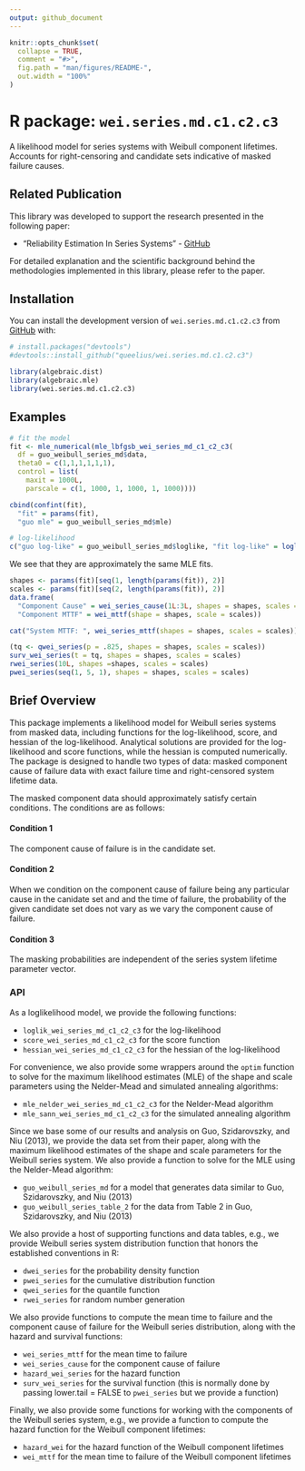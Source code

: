 ```yaml
---
output: github_document
---
```


<!-- README.md is generated from README.Rmd. Please edit that file -->

```r
knitr::opts_chunk$set(
  collapse = TRUE,
  comment = "#>",
  fig.path = "man/figures/README-",
  out.width = "100%"
)
```

# R package: `wei.series.md.c1.c2.c3`

A likelihood model for series systems with Weibull component lifetimes.
Accounts for right-censoring and candidate sets indicative of masked failure
causes. 


## Related Publication

This library was developed to support the research presented in the following paper:

- "Reliability Estimation In Series Systems" - [GitHub](https://github.com/queelius/reliability-estimation-in-series-systems)

For detailed explanation and the scientific background behind the methodologies implemented in this library, please refer to the paper.

<!-- badges: start -->
<!-- badges: end -->

## Installation

You can install the development version of `wei.series.md.c1.c2.c3` from [GitHub](https://github.com/queelius/wei.series.md.c1.c2.c3) with:

``` r
# install.packages("devtools")
#devtools::install_github("queelius/wei.series.md.c1.c2.c3")
```

```r
library(algebraic.dist)
library(algebraic.mle)
library(wei.series.md.c1.c2.c3)
```

## Examples
```r
# fit the model
fit <- mle_numerical(mle_lbfgsb_wei_series_md_c1_c2_c3(
  df = guo_weibull_series_md$data,
  theta0 = c(1,1,1,1,1,1),
  control = list(
    maxit = 1000L,
    parscale = c(1, 1000, 1, 1000, 1, 1000))))

cbind(confint(fit),
  "fit" = params(fit),
  "guo mle" = guo_weibull_series_md$mle)

# log-likelihood
c("guo log-like" = guo_weibull_series_md$loglike, "fit log-like" = loglik_val(fit))
```

We see that they are approximately the same MLE fits.

```r
shapes <- params(fit)[seq(1, length(params(fit)), 2)]
scales <- params(fit)[seq(2, length(params(fit)), 2)]
data.frame(
  "Component Cause" = wei_series_cause(1L:3L, shapes = shapes, scales = scales),
  "Component MTTF" = wei_mttf(shape = shapes, scale = scales))

cat("System MTTF: ", wei_series_mttf(shapes = shapes, scales = scales))
```

```r
(tq <- qwei_series(p = .825, shapes = shapes, scales = scales))
surv_wei_series(t = tq, shapes = shapes, scales = scales)
rwei_series(10L, shapes =shapes, scales = scales)
pwei_series(seq(1, 5, 1), shapes = shapes, scales = scales)
```



## Brief Overview

This package implements a likelihood model for Weibull series systems from masked data,
including functions for the log-likelihood, score, and hessian of the log-likelihood.
Analytical solutions are provided for the log-likelihood and score functions, while
the hessian is computed numerically. The package is designed to handle two types of
data: masked component cause of failure data with exact failure time and right-censored
system lifetime data.

The masked component data should approximately satisfy certain conditions.
The conditions are as follows:

#### Condition 1

The component cause of failure is in the candidate set.

#### Condition 2

When we condition on the component cause of failure being any particular cause
in the canidate set and and the time of failure, the probability of the given
candidate set does not vary as we vary the component cause of failure.

#### Condition 3

The masking probabilities are independent of the series system lifetime
parameter vector.

### API
As a loglikelihood model, we provide the following functions:

- `loglik_wei_series_md_c1_c2_c3` for the log-likelihood
- `score_wei_series_md_c1_c2_c3` for the score function
- `hessian_wei_series_md_c1_c2_c3` for the hessian of the log-likelihood

For convenience, we also provide some wrappers around the `optim` function to solve
for the maximum likelihood estimates (MLE) of the shape and scale parameters using
the Nelder-Mead and simulated annealing algorithms:

- `mle_nelder_wei_series_md_c1_c2_c3` for the Nelder-Mead algorithm
- `mle_sann_wei_series_md_c1_c2_c3` for the simulated annealing algorithm

Since we base some of our results and analysis on Guo, Szidarovszky, and Niu (2013),
we provide the data set from their paper, along with the maximum likelihood estimates
of the shape and scale parameters for the Weibull series system. We also provide
a function to solve for the MLE using the Nelder-Mead algorithm:

- `guo_weibull_series_md` for a model that generates data similar to Guo, Szidarovszky, and Niu (2013)
- `guo_weibull_series_table_2` for the data from Table 2 in Guo, Szidarovszky, and Niu (2013)

We also provide a host of supporting functions and data tables, e.g.,
we provide Weibull series system distribution function that honors the
established conventions in R:

- `dwei_series` for the probability density function
- `pwei_series` for the cumulative distribution function
- `qwei_series` for the quantile function
- `rwei_series` for random number generation

We also provide functions to compute the mean time to failure and the
component cause of failure for the Weibull series distribution, along with
the hazard and survival functions:

- `wei_series_mttf` for the mean time to failure
- `wei_series_cause` for the component cause of failure
- `hazard_wei_series` for the hazard function
- `surv_wei_series` for the survival function (this is normally done by
  passing lower.tail = FALSE to `pwei_series` but we provide a function)

Finally, we also provide some functions for working with the components
of the Weibull series system, e.g., we provide a function to compute the
hazard function for the Weibull component lifetimes:

- `hazard_wei` for the hazard function of the Weibull component lifetimes
- `wei_mttf` for the mean time to failure of the Weibull component lifetimes
